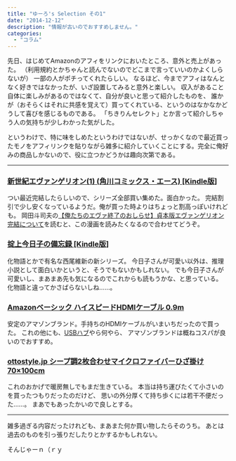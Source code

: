 ```yaml
---
title: "ゆーろ's Selection その1"
date: "2014-12-12"
description: "情報が古いのでおすすめしません。"
categories:
  - "コラム"
---
```


先日、はじめてAmazonのアフィをリンクにおいたところ、意外と売上があった。
（利用規約とかちゃんと読んでないのでどこまで言っていいのかよくしらないが） 一部の人がポチってくれたらしい。
なるほど、今までアフィはなんとなく好きではなかったが、いざ設置してみると意外と楽しい。
収入があること自体に楽しみがあるのではなくて、自分が良いと思って紹介したものを、
誰かが（おそらくはそれに共感を覚えて）買ってくれている、というのはなかなかどうして喜びを感じるものである。
「ちきりんセレクト」とか言って紹介しちゃう人の気持ちが少しわかった気がした。

というわけで、特に味をしめたというわけではないが、せっかくなので最近買ったモノをアフィリンクを貼りながら雑多に紹介していくことにする。完全に俺好みの商品しかないので、役に立つかどうかは趣向次第である。

* * *

### [新世紀エヴァンゲリオン(1) (角川コミックス・エース) \[Kindle版\]](https://www.amazon.co.jp/gp/product/B00932MR3O/ref=as_li_tf_tl?ie=UTF8&camp=247&creative=1211&creativeASIN=B00932MR3O&linkCode=as2&tag=gunjobiyori-22)

つい最近完結したらしいので、シリーズ全部買い集めた。面白かった。
完結割引で少し安くなっているようだ。俺が買った時よりはちょっと割高っぽいけれども。
岡田斗司夫の[【俺たちのエヴァ終了のおしらせ】貞本版エヴァンゲリオン完結について](http://blog.freeex.jp/archives/51439504.html)を読むと、この漫画を読みたくなるので合わせてどうぞ。

### [掟上今日子の備忘録 \[Kindle版\]](https://www.amazon.co.jp/gp/product/B00NXIJY0I/ref=as_li_tf_tl?ie=UTF8&camp=247&creative=1211&creativeASIN=B00NXIJY0I&linkCode=as2&tag=gunjobiyori-22)

化物語とかで有名な西尾維新の新シリーズ。
今日子さんが可愛い以外は、推理小説として面白いかというと、そうでもないかもしれない。
でも今日子さんが可愛いし、まあまあ先も気になるのでこれからも読もうかな、と思っている。
化物語と違ってかさばらないしね……。

### [Amazonベーシック ハイスピードHDMIケーブル 0.9m](https://www.amazon.co.jp/gp/product/B00870ZHCQ/ref=as_li_tf_tl?ie=UTF8&camp=247&creative=1211&creativeASIN=B00870ZHCQ&linkCode=as2&tag=gunjobiyori-22)

安定のアマゾンブランド。手持ちのHDMIケーブルがいまいちだったので買った。
これの他にも、[USBハブ](https://www.amazon.co.jp/gp/product/B003M0NURK/ref=as_li_tf_tl?ie=UTF8&camp=247&creative=1211&creativeASIN=B003M0NURK&linkCode=as2&tag=gunjobiyori-22)やら何やら、
アマゾンブランドは概ねコスパが良いのでおすすめ。

### [ottostyle.jp シープ調2枚合わせマイクロファイバーひざ掛け 70×100cm](https://www.amazon.co.jp/gp/product/B009CP72Y6/ref=as_li_tf_tl?ie=UTF8&camp=247&creative=1211&creativeASIN=B009CP72Y6&linkCode=as2&tag=gunjobiyori-22)

これのおかげで暖房無しでもまだ生きている。
本当は持ち運びたくて小さいのを買ったつもりだったのだけど、
思いの外分厚くて持ち歩くには若干不便だった……。
まあでもあったかいので良しとする。

* * *

雑多過ぎる内容だったけれども、まあまた何か買い物したらそのうち。
あとは過去のものを引っ張りだしたりとかするかもしれない。

そんじゃーｎ（ｒｙ
